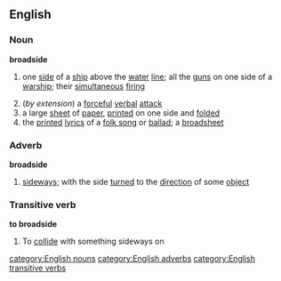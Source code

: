 ==English==
===Noun===
'''broadside'''
#{{nautical}} one [[side]] of a [[ship]] above the [[water]] [[line]]; all the [[gun]]s on one side of a [[warship]]; their [[simultaneous]] [[firing]]
#(''by extension'') a [[forceful]] [[verbal]] [[attack]]
#a large [[sheet]] of [[paper]], [[printed]] on one side and [[folded]]
#the [[printed]] [[lyrics]] of a [[folk song]] or [[ballad]]; a [[broadsheet]]
===Adverb===
'''broadside'''
#[[sideways]]; with the side [[turned]] to the [[direction]] of some [[object]]
===Transitive verb===
'''to broadside'''
#To [[collide]] with something sideways on
[[category:English nouns]]
[[category:English adverbs]]
[[category:English transitive verbs]]